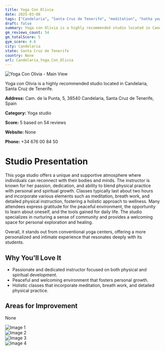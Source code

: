```yaml
---
title: Yoga Con Olivia
date: 2025-03-08
tags: ["Candelaria", "Santa Cruz de Tenerife", "meditation", "hatha yoga", "spiritual growth", "peaceful atmosphere", "intimate setting", "Candelaria"]  
draft: false
summary: Yoga con Olivia is a highly recommended studio located in Candelaria, Santa Cruz de Tenerife.
gm_reviews_count: 54
gm_totalScore: 5
gym_score: 4.6
city: Candelaria
state: Santa Cruz de Tenerife
country: None
url: Candelaria_Yoga_Con_Olivia
---
```


<div className="aspect-[16/9] relative my-8">
  <img 
    src="https://lh5.googleusercontent.com/p/AF1QipM2ltNajMcWzM7BL30JHerYzPqb_zhohL59px7t=w1920-h1080-k-no"
    alt="Yoga Con Olivia - Main View"
    className="object-cover absolute inset-0 w-full h-full rounded-lg"
  />
</div>

Yoga con Olivia is a highly recommended studio located in Candelaria, Santa Cruz de Tenerife.

**Address:** Cam. de la Punta, 5, 38540 Candelaria, Santa Cruz de Tenerife, Spain

**Category:** Yoga studio

**Score:** 5 based on 54 reviews

**Website:** None

**Phone:** +34 676 00 84 50

# Studio Presentation

This yoga studio offers a unique and supportive atmosphere where individuals can reconnect with their bodies and minds. The instructor is known for her passion, dedication, and ability to blend physical practice with personal and spiritual growth. Classes typically last about two hours and incorporate various elements such as meditation, breath work, and detailed physical instruction, fostering a holistic approach to wellness. Many attendees express gratitude for the peaceful environment, the opportunity to learn about oneself, and the tools gained for daily life. The studio specializes in nurturing a sense of community and provides a welcoming space for personal exploration and healing.

Overall, it stands out from conventional yoga centers, offering a more personalized and intimate experience that resonates deeply with its students.

## Why You'll Love It

- Passionate and dedicated instructor focused on both physical and spiritual development.
- Peaceful and welcoming environment that fosters personal growth.
- Holistic classes that incorporate meditation, breath work, and detailed physical practice.

## Areas for Improvement

None

<div className="grid grid-cols-1 xl:grid-cols-2 gap-4 my-8">
<div className="aspect-[4/3] relative"><img src="https://lh5.googleusercontent.com/p/AF1QipPQwri0P9d9vE0qq8zCaKlqaahFNMDcgvU_7R-X=w1920-h1080-k-no" alt="Image 1" className="object-cover absolute inset-0 w-full h-full rounded-lg" /></div>
<div className="aspect-[4/3] relative"><img src="https://lh5.googleusercontent.com/p/AF1QipP9k8SLnM9A5wtgL-44WwqcrAq4tbVmikJz7zDZ=w1920-h1080-k-no" alt="Image 2" className="object-cover absolute inset-0 w-full h-full rounded-lg" /></div>
<div className="aspect-[4/3] relative"><img src="https://lh5.googleusercontent.com/p/AF1QipNNuZAMyY_na2nrmZP5lQHNSVEDlZUMF9O1_737=w1920-h1080-k-no" alt="Image 3" className="object-cover absolute inset-0 w-full h-full rounded-lg" /></div>
<div className="aspect-[4/3] relative"><img src="https://lh5.googleusercontent.com/p/AF1QipNqvb6UfLrdl9d4QmiTZrQPzBGqrvDh7AgW6cAe=w1920-h1080-k-no" alt="Image 4" className="object-cover absolute inset-0 w-full h-full rounded-lg" /></div>
</div>